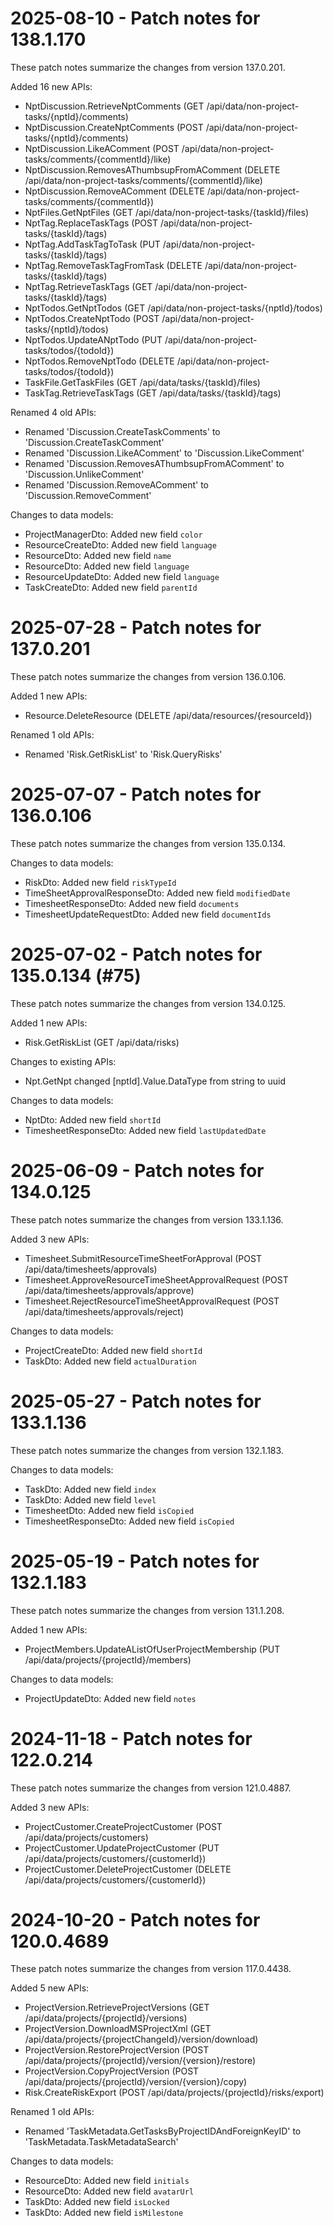 # 2025-08-10 - Patch notes for 138.1.170
These patch notes summarize the changes from version 137.0.201.

Added 16 new APIs:
* NptDiscussion.RetrieveNptComments (GET /api/data/non-project-tasks/{nptId}/comments)
* NptDiscussion.CreateNptComments (POST /api/data/non-project-tasks/{nptId}/comments)
* NptDiscussion.LikeAComment (POST /api/data/non-project-tasks/comments/{commentId}/like)
* NptDiscussion.RemovesAThumbsupFromAComment (DELETE /api/data/non-project-tasks/comments/{commentId}/like)
* NptDiscussion.RemoveAComment (DELETE /api/data/non-project-tasks/comments/{commentId})
* NptFiles.GetNptFiles (GET /api/data/non-project-tasks/{taskId}/files)
* NptTag.ReplaceTaskTags (POST /api/data/non-project-tasks/{taskId}/tags)
* NptTag.AddTaskTagToTask (PUT /api/data/non-project-tasks/{taskId}/tags)
* NptTag.RemoveTaskTagFromTask (DELETE /api/data/non-project-tasks/{taskId}/tags)
* NptTag.RetrieveTaskTags (GET /api/data/non-project-tasks/{taskId}/tags)
* NptTodos.GetNptTodos (GET /api/data/non-project-tasks/{nptId}/todos)
* NptTodos.CreateNptTodo (POST /api/data/non-project-tasks/{nptId}/todos)
* NptTodos.UpdateANptTodo (PUT /api/data/non-project-tasks/todos/{todoId})
* NptTodos.RemoveNptTodo (DELETE /api/data/non-project-tasks/todos/{todoId})
* TaskFile.GetTaskFiles (GET /api/data/tasks/{taskId}/files)
* TaskTag.RetrieveTaskTags (GET /api/data/tasks/{taskId}/tags)

Renamed 4 old APIs:
* Renamed 'Discussion.CreateTaskComments' to 'Discussion.CreateTaskComment'
* Renamed 'Discussion.LikeAComment' to 'Discussion.LikeComment'
* Renamed 'Discussion.RemovesAThumbsupFromAComment' to 'Discussion.UnlikeComment'
* Renamed 'Discussion.RemoveAComment' to 'Discussion.RemoveComment'

Changes to data models:
* ProjectManagerDto: Added new field `color`
* ResourceCreateDto: Added new field `language`
* ResourceDto: Added new field `name`
* ResourceDto: Added new field `language`
* ResourceUpdateDto: Added new field `language`
* TaskCreateDto: Added new field `parentId`

# 2025-07-28 - Patch notes for 137.0.201
These patch notes summarize the changes from version 136.0.106.

Added 1 new APIs:
* Resource.DeleteResource (DELETE /api/data/resources/{resourceId})

Renamed 1 old APIs:
* Renamed 'Risk.GetRiskList' to 'Risk.QueryRisks'

# 2025-07-07 - Patch notes for 136.0.106
These patch notes summarize the changes from version 135.0.134.

Changes to data models:
* RiskDto: Added new field `riskTypeId`
* TimeSheetApprovalResponseDto: Added new field `modifiedDate`
* TimesheetResponseDto: Added new field `documents`
* TimesheetUpdateRequestDto: Added new field `documentIds`

# 2025-07-02 - Patch notes for 135.0.134 (#75)
These patch notes summarize the changes from version 134.0.125.

Added 1 new APIs:
* Risk.GetRiskList (GET /api/data/risks)

Changes to existing APIs:
* Npt.GetNpt changed [nptId].Value.DataType from string to uuid

Changes to data models:
* NptDto: Added new field `shortId`
* TimesheetResponseDto: Added new field `lastUpdatedDate`

# 2025-06-09 - Patch notes for 134.0.125
These patch notes summarize the changes from version 133.1.136.

Added 3 new APIs:
* Timesheet.SubmitResourceTimeSheetForApproval (POST /api/data/timesheets/approvals)
* Timesheet.ApproveResourceTimeSheetApprovalRequest (POST /api/data/timesheets/approvals/approve)
* Timesheet.RejectResourceTimeSheetApprovalRequest (POST /api/data/timesheets/approvals/reject)

Changes to data models:
* ProjectCreateDto: Added new field `shortId`
* TaskDto: Added new field `actualDuration`

# 2025-05-27 - Patch notes for 133.1.136
These patch notes summarize the changes from version 132.1.183.

Changes to data models:
* TaskDto: Added new field `index`
* TaskDto: Added new field `level`
* TimesheetDto: Added new field `isCopied`
* TimesheetResponseDto: Added new field `isCopied`

# 2025-05-19 - Patch notes for 132.1.183
These patch notes summarize the changes from version 131.1.208.

Added 1 new APIs:
* ProjectMembers.UpdateAListOfUserProjectMembership (PUT /api/data/projects/{projectId}/members)

Changes to data models:
* ProjectUpdateDto: Added new field `notes`

# 2024-11-18 - Patch notes for 122.0.214

These patch notes summarize the changes from version 121.0.4887.

Added 3 new APIs:
* ProjectCustomer.CreateProjectCustomer (POST /api/data/projects/customers)
* ProjectCustomer.UpdateProjectCustomer (PUT /api/data/projects/customers/{customerId})
* ProjectCustomer.DeleteProjectCustomer (DELETE /api/data/projects/customers/{customerId})


# 2024-10-20 - Patch notes for 120.0.4689

These patch notes summarize the changes from version 117.0.4438.

Added 5 new APIs:
* ProjectVersion.RetrieveProjectVersions (GET /api/data/projects/{projectId}/versions)
* ProjectVersion.DownloadMSProjectXml (GET /api/data/projects/{projectChangeId}/version/download)
* ProjectVersion.RestoreProjectVersion (POST /api/data/projects/{projectId}/version/{version}/restore)
* ProjectVersion.CopyProjectVersion (POST /api/data/projects/{projectId}/version/{version}/copy)
* Risk.CreateRiskExport (POST /api/data/projects/{projectId}/risks/export)

Renamed 1 old APIs:
* Renamed 'TaskMetadata.GetTasksByProjectIDAndForeignKeyID' to 'TaskMetadata.TaskMetadataSearch'

Changes to data models:
* ResourceDto: Added new field `initials`
* ResourceDto: Added new field `avatarUrl`
* TaskDto: Added new field `isLocked`
* TaskDto: Added new field `isMilestone`
